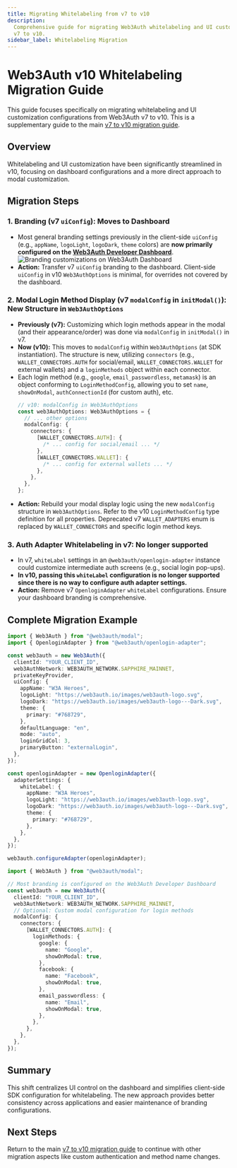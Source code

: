 ```yaml
---
title: Migrating Whitelabeling from v7 to v10
description:
  Comprehensive guide for migrating Web3Auth whitelabeling and UI customization configurations from
  v7 to v10.
sidebar_label: Whitelabeling Migration
---
```



# Web3Auth v10 Whitelabeling Migration Guide

This guide focuses specifically on migrating whitelabeling and UI customization configurations from
Web3Auth v7 to v10. This is a supplementary guide to the main
[v7 to v10 migration guide](./modal-v7-to-v10.mdx).

## Overview

Whitelabeling and UI customization have been significantly streamlined in v10, focusing on dashboard
configurations and a more direct approach to modal customization.

## Migration Steps

### 1. Branding (v7 `uiConfig`): Moves to Dashboard

- Most general branding settings previously in the client-side `uiConfig` (e.g., `appName`,
  `logoLight`, `logoDark`, `theme` colors) are **now primarily configured on the
  [Web3Auth Developer Dashboard](https://dashboard.web3auth.io)**.
  ![Branding customizations on Web3Auth Dashboard](/images/whitelabel/modal/branding.gif)
- **Action:** Transfer v7 `uiConfig` branding to the dashboard. Client-side `uiConfig` in v10
  `Web3AuthOptions` is minimal, for overrides not covered by the dashboard.

### 2. Modal Login Method Display (v7 `modalConfig` in `initModal()`): New Structure in `Web3AuthOptions`

- **Previously (v7):** Customizing which login methods appear in the modal (and their
  appearance/order) was done via `modalConfig` in `initModal()` in v7.
- **Now (v10):** This moves to `modalConfig` within `Web3AuthOptions` (at SDK instantiation). The
  structure is new, utilizing `connectors` (e.g., `WALLET_CONNECTORS.AUTH` for social/email,
  `WALLET_CONNECTORS.WALLET` for external wallets) and a `loginMethods` object within each
  connector.
- Each login method (e.g., `google`, `email_passwordless`, `metamask`) is an object conforming to
  `LoginMethodConfig`, allowing you to set `name`, `showOnModal`, `authConnectionId` (for custom
  auth), etc.
  ```typescript
  // v10: modalConfig in Web3AuthOptions
  const web3AuthOptions: Web3AuthOptions = {
    // ... other options
    modalConfig: {
      connectors: {
        [WALLET_CONNECTORS.AUTH]: {
          /* ... config for social/email ... */
        },
        [WALLET_CONNECTORS.WALLET]: {
          /* ... config for external wallets ... */
        },
      },
    },
  };
  ```
- **Action:** Rebuild your modal display logic using the new `modalConfig` structure in
  `Web3AuthOptions`. Refer to the v10 `LoginMethodConfig` type definition for all properties.
  Deprecated v7 `WALLET_ADAPTERS` enum is replaced by `WALLET_CONNECTORS` and specific login method
  keys.

### 3. Auth Adapter Whitelabeling in v7: No longer supported

- In v7, `whiteLabel` settings in an `@web3auth/openlogin-adapter` instance could customize
  intermediate auth screens (e.g., social login pop-ups).
- **In v10, passing this `whiteLabel` configuration is no longer supported since there is no way to
  configure auth adapter settings.**
- **Action:** Remove v7 `OpenloginAdapter` `whiteLabel` configurations. Ensure your dashboard
  branding is comprehensive.

## Complete Migration Example

<Tabs>
<TabItem value="v7" label="v7 Whitelabeling">

```typescript
import { Web3Auth } from "@web3auth/modal";
import { OpenloginAdapter } from "@web3auth/openlogin-adapter";

const web3auth = new Web3Auth({
  clientId: "YOUR_CLIENT_ID",
  web3AuthNetwork: WEB3AUTH_NETWORK.SAPPHIRE_MAINNET,
  privateKeyProvider,
  uiConfig: {
    appName: "W3A Heroes",
    logoLight: "https://web3auth.io/images/web3auth-logo.svg",
    logoDark: "https://web3auth.io/images/web3auth-logo---Dark.svg",
    theme: {
      primary: "#768729",
    },
    defaultLanguage: "en",
    mode: "auto",
    loginGridCol: 3,
    primaryButton: "externalLogin",
  },
});

const openloginAdapter = new OpenloginAdapter({
  adapterSettings: {
    whiteLabel: {
      appName: "W3A Heroes",
      logoLight: "https://web3auth.io/images/web3auth-logo.svg",
      logoDark: "https://web3auth.io/images/web3auth-logo---Dark.svg",
      theme: {
        primary: "#768729",
      },
    },
  },
});

web3auth.configureAdapter(openloginAdapter);
```

</TabItem>
<TabItem value="v10" label="v10 Dashboard Configuration">

```typescript
import { Web3Auth } from "@web3auth/modal";

// Most branding is configured on the Web3Auth Developer Dashboard
const web3auth = new Web3Auth({
  clientId: "YOUR_CLIENT_ID",
  web3AuthNetwork: WEB3AUTH_NETWORK.SAPPHIRE_MAINNET,
  // Optional: Custom modal configuration for login methods
  modalConfig: {
    connectors: {
      [WALLET_CONNECTORS.AUTH]: {
        loginMethods: {
          google: {
            name: "Google",
            showOnModal: true,
          },
          facebook: {
            name: "Facebook",
            showOnModal: true,
          },
          email_passwordless: {
            name: "Email",
            showOnModal: true,
          },
        },
      },
    },
  },
});
```

</TabItem>
</Tabs>

## Summary

This shift centralizes UI control on the dashboard and simplifies client-side SDK configuration for
whitelabeling. The new approach provides better consistency across applications and easier
maintenance of branding configurations.

## Next Steps

Return to the main [v7 to v10 migration guide](./modal-v7-to-v10.mdx) to continue with other
migration aspects like custom authentication and method name changes.
